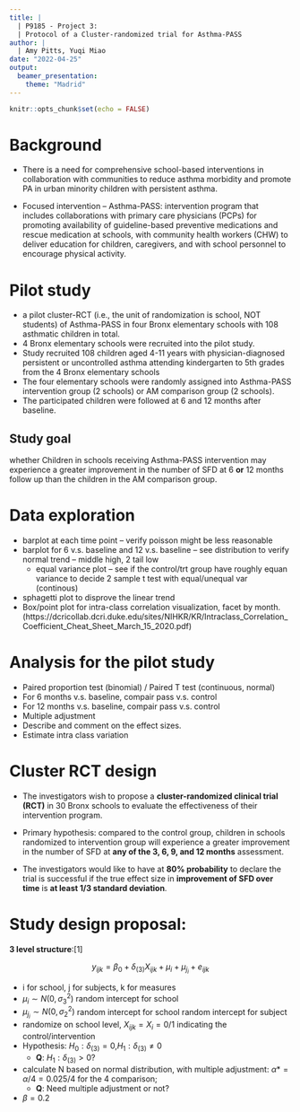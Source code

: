 ```yaml
---
title: |
  | P9185 - Project 3: 
  | Protocol of a Cluster-randomized trial for Asthma-PASS
author: |
  | Amy Pitts, Yuqi Miao
date: "2022-04-25"
output:
  beamer_presentation:
    theme: "Madrid"
---
```


```r
knitr::opts_chunk$set(echo = FALSE)
```

# Background

* There is a need for comprehensive school-based interventions in collaboration with communities to reduce asthma morbidity and promote PA in urban minority children with persistent asthma.

* Focused intervention -- Asthma-PASS: intervention program that includes collaborations with primary care physicians (PCPs) for promoting availability of guideline-based preventive medications and rescue medication at schools, with community health workers (CHW) to deliver education for children, caregivers, and with school personnel to encourage physical activity. 

# Pilot study

* a pilot cluster-RCT (i.e., the unit of randomization is school, NOT students) of Asthma-PASS in four Bronx elementary schools with 108 asthmatic children in total. 
* 4 Bronx elementary schools were recruited into the pilot study. 
* Study recruited 108 children aged 4-11 years with physician-diagnosed persistent or uncontrolled asthma attending kindergarten to 5th grades from the 4 Bronx elementary schools
* The four elementary schools were randomly assigned into Asthma-PASS intervention group (2 schools) or AM comparison group (2 schools). 
* The participated children were followed at 6 and 12 months after baseline.

## Study goal

whether Children in schools receiving Asthma-PASS intervention may experience a greater improvement in the number of SFD at 6 **or** 12 months follow up than the children in the AM comparison group. 

# Data exploration 
* barplot at each time point -- verify poisson might be less reasonable
* barplot for 6 v.s. baseline and 12 v.s. baseline -- see distribution to verify normal trend -- middle high, 2 tail low
  * equal variance plot -- see if the control/trt group have roughly equan variance to decide 2 sample t test with equal/unequal var (continous) 
* sphagetti plot to disprove the linear trend
* Box/point plot for intra-class correlation visualization, facet by month. (https://dcricollab.dcri.duke.edu/sites/NIHKR/KR/Intraclass_Correlation_Coefficient_Cheat_Sheet_March_15_2020.pdf)

# Analysis for the pilot study
* Paired proportion test (binomial) / Paired T test (continuous, normal) 
* For 6 months v.s. baseline, compair pass v.s. control
* For 12 months v.s. baseline, compair pass v.s. control
* Multiple adjustment
* Describe and comment on the effect sizes.
* Estimate intra class variation

# Cluster RCT design

*	The investigators wish to propose a **cluster-randomized clinical trial (RCT)** in 30 Bronx schools to evaluate the effectiveness of their intervention program. 

* Primary hypothesis: compared to the control group, children in schools randomized to intervention group will experience a greater improvement in the number of SFD at **any of the 3, 6, 9, and 12 months** assessment. 

* The investigators would like to have at **80% probability** to declare the trial is successful if the true effect size in **improvement of SFD over time** is **at least 1/3 standard deviation**. 

# Study design proposal:

**3 level structure**:[1]

$$
y_{ijk} = \beta_0+\delta_{(3)}X_{ijk}+\mu_i+\mu_{j_{i}}+e_{ijk} 
$$

* i for school, j for subjects, k for measures
* $\mu_i \sim N(0, \sigma_3^2)$ random intercept for school
* $\mu_{j_{i}}\sim N(0, \sigma_2^2)$ random intercept for school random intercept for subject
* randomize on school level, $X_{ijk} = X_i = 0/1$ indicating the control/intervention
* Hypothesis: $H_0: \delta_{(3)} = 0$,$H_1: \delta_{(3)} \neq 0$
  * **Q**: $H_1: \delta_{(3)} > 0?$
* calculate N based on normal distribution, with multiple adjustment: $\alpha* = \alpha/4 = 0.025/4$ for the 4 comparison;
  * **Q**: Need multiple adjustment or not?
* $\beta = 0.2$
  


